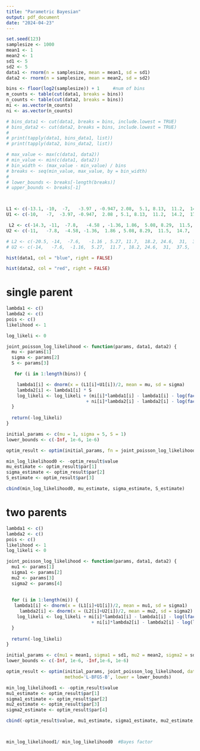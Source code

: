 ```yaml
---
title: "Parametric Bayesian"
output: pdf_document
date: "2024-04-23"
---
```


```r
set.seed(123)  
samplesize <- 1000
mean1 <- 1
mean2 <- 1
sd1 <- 5
sd2 <- 5
data1 <- rnorm(n = samplesize, mean = mean1, sd = sd1)
data2 <- rnorm(n = samplesize, mean = mean2, sd = sd2)

bins <- floor(log2(samplesize)) + 1     #num of bins
m_counts <- table(cut(data1, breaks = bins))
n_counts <- table(cut(data2, breaks = bins))
mi <- as.vector(m_counts)
ni <- as.vector(n_counts)

# bins_data1 <- cut(data1, breaks = bins, include.lowest = TRUE)
# bins_data2 <- cut(data2, breaks = bins, include.lowest = TRUE)
# 
# print(tapply(data1, bins_data1, list))
# print(tapply(data2, bins_data2, list))

# max_value <- max(c(data1, data2))
# min_value <- min(c(data1, data2))
# bin_width <- (max_value - min_value) / bins
# breaks <- seq(min_value, max_value, by = bin_width)
# 
# lower_bounds <- breaks[-length(breaks)]
# upper_bounds <- breaks[-1]



L1 <- c(-13.1, -10,  -7,   -3.97 , -0.947, 2.08,  5.1, 8.13,  11.2,  14.2)
U1 <- c(-10,   -7,  -3.97, -0.947,  2.08 , 5.1, 8.13,  11.2,  14.2,  17.2)

 L2 <- c(-14.3, -11,  -7.8,   -4.58 , -1.36, 1.86,  5.08, 8.29,  11.5,  14.7)
U2 <- c(-11,   -7.8,  -4.58, -1.36,  1.86 , 5.08, 8.29,  11.5,  14.7,  18)    #(1,5)

# L2 <- c(-20.5, -14,  -7.6,   -1.16 , 5.27, 11.7,  18.2, 24.6,  31,  37.5)
# U2 <- c(-14,   -7.6,  -1.16,  5.27,  11.7 , 18.2, 24.6,  31,  37.5,  44)    #(10,10)

hist(data1, col = "blue", right = FALSE)

hist(data2, col = "red", right = FALSE)
```



# single parent
```r
lambda1 <- c()
lambda2 <- c()
pois <- c()
likelihood <- 1

log_likeli <- 0

joint_poisson_log_likelihood <- function(params, data1, data2) {
  mu <- params[1]
  sigma <- params[2]
  S <- params[3]

   for (i in 1:length(bins)) {

    lambda1[i] <- dnorm(x = (L1[i]+U1[i])/2, mean = mu, sd = sigma)
    lambda2[i] <- lambda1[i] * S
    log_likeli <- log_likeli + (mi[i]*lambda1[i] - lambda1[i] - log(factorial(mi[i])) 
                              + ni[i]*lambda2[i] - lambda2[i] - log(factorial(ni[i])))
  }
  
  return(-log_likeli)
}

initial_params <- c(mu = 1, sigma = 5, S = 1)
lower_bounds <- c(-Inf, 1e-6, 1e-6)

optim_result <- optim(initial_params, fn = joint_poisson_log_likelihood, data1=data1, data2=data2, method='L-BFGS-B', lower = lower_bounds)

min_log_likelihood0 <- -optim_result$value
mu_estimate <- optim_result$par[1]
sigma_estimate <- optim_result$par[2]
S_estimate <- optim_result$par[3]

cbind(min_log_likelihood0, mu_estimate, sigma_estimate, S_estimate)

```

# two parents

```r
lambda1 <- c()
lambda2 <- c()
pois <- c()
likelihood <- 1
log_likeli <- 0

joint_poisson_log_likelihood <- function(params, data1, data2) {
  mu1 <- params[1]
  sigma1 <- params[2]
  mu2 <- params[3]
  sigma2 <- params[4]
  
  
  for (i in 1:length(mi)) {
   lambda1[i] <- dnorm(x = (L1[i]+U1[i])/2, mean = mu1, sd = sigma1)
     lambda2[i] <- dnorm(x = (L2[i]+U2[i])/2, mean = mu2, sd = sigma2)
    log_likeli <- log_likeli + mi[i]*lambda1[i] - lambda1[i] - log(lfactorial(mi[i])) 
                                + ni[i]*lambda2[i] - lambda2[i] - log(lfactorial(ni[i]))
  }
  
  return(-log_likeli)
}

initial_params <- c(mu1 = mean1, sigma1 = sd1, mu2 = mean2, sigma2 = sd2)
lower_bounds <- c(-Inf, 1e-6, -Inf,1e-6, 1e-6)

optim_result <- optim(initial_params, joint_poisson_log_likelihood, data1=data1, data2=data2, 
                      method='L-BFGS-B', lower = lower_bounds)

min_log_likelihood1 <- -optim_result$value
mu1_estimate <- optim_result$par[1]
sigma1_estimate <- optim_result$par[2]
mu2_estimate <- optim_result$par[3]
sigma2_estimate <- optim_result$par[4]

cbind(-optim_result$value, mu1_estimate, sigma1_estimate, mu2_estimate,sigma2_estimate )



min_log_likelihood1/ min_log_likelihood0  #Bayes factor
```



